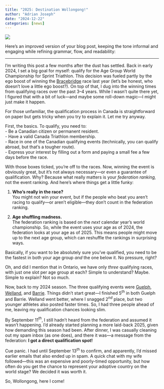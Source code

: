 ```yaml
---
title: "2025: Destination Wollongong!"
author: "Adrian Joseph"
date: "2024-12-22"
categories: [news]
---
```


![](register.png)


Here’s an improved version of your blog post, keeping the tone informal and engaging while refining grammar, flow, and readability:  

---

I’m writing this post a few months after the dust has settled. Back in early 2024, I set a big goal for myself: qualify for the Age Group World Championship for Sprint Triathlon. This decision was fueled partly by the ego boost of winning the [Bracebridge](../2023-07-09_BRACEBRIDGE_SPRINT_TRIATHLON/index.qmd) race last year (let’s be honest, who doesn’t love a little ego boost?). On top of that, I dug into the winning times from qualifying races over the past 3–4 years. While I wasn’t quite there yet, I figured that with a bit of luck—and maybe some roll-down magic—I might just make it happen.  

For those unfamiliar, the qualification process in Canada is straightforward on paper but gets tricky when you try to explain it. Let me try anyway.  

First, the basics. To qualify, you need to:  
- Be a Canadian citizen or permanent resident.  
- Have a valid Canada Triathlon membership.  
- Race in one of the Canadian qualifying events (technically, you can qualify abroad, but that’s a tougher route).  
- Express your interest by filling out a form and paying a small fee a few days before the race.  

With those boxes ticked, you’re off to the races. Now, winning the event is obviously great, but it’s not always necessary—or even a guarantee of qualification. Why? Because what really matters is your *federation ranking,* not the event ranking. And here’s where things get a little funky:  

1. **Who’s really in the race?**  
   You might not win your event, but if the people who beat you aren’t racing to qualify—or aren’t eligible—they don’t count in the federation ranking.  

2. **Age shuffling madness.**  
   The federation ranking is based on the *next* calendar year’s world championship. So, while the event uses your age as of 2024, the federation looks at your age as of 2025. This means people might move up to the next age group, which can reshuffle the rankings in surprising ways.  

Basically, if you want to be absolutely sure you’ve qualified, you need to be the fastest in both your age group *and* the one below it. No pressure, right?  

Oh, and did I mention that in Ontario, we have only *three* qualifying races, with just one slot per age group at each? Simple to understand? Maybe. Simple to explain? Not so much.  

Now, back to my 2024 season. The three qualifying events were [Guelph](../2024-06-16_GUELPH_LAKE_1_SUBARU_TRIATHLON/index.qmd), [Welland](../2024-06-23_WELLAND_ROSE_CITY_SPRINT_TRIATHLON/index.qmd), and [Barrie](../2024-08-11_BARRIE_SPRINT_TRIATHLON/index.qmd). Things didn’t start great—I finished 5$^{th}$ in both Guelph and Barrie. Welland went better, where I snagged 2$^{nd}$ place, but two younger athletes also posted faster times. So, I had three people ahead of me, leaving my qualification chances looking slim.  

By September 11$^{th}$, I still hadn’t heard from the federation and assumed it wasn’t happening. I’d already started planning a more laid-back 2025, given how demanding this season had been. After dinner, I was casually cleaning out my spam inbox (as one does), and there it was—a message from the federation: **I got a direct qualification spot!**  

Cue panic. I had until September 13$^{th}$ to confirm, and apparently, I’d missed earlier emails that also ended up in spam. A quick chat with my wife followed—this was an expensive and poorly-timed opportunity, but how often do you get the chance to represent your adoptive country on the world stage? We decided it was worth it.  

So, Wollongong, here I come!  
